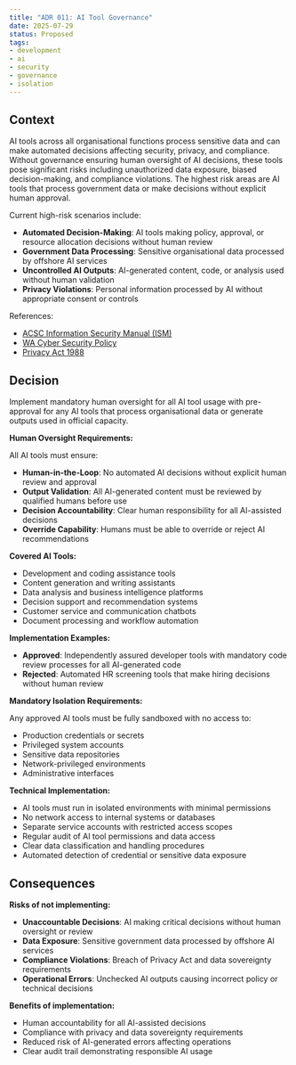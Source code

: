 ```yaml
---
title: "ADR 011: AI Tool Governance"
date: 2025-07-29
status: Proposed
tags:
- development
- ai
- security
- governance
- isolation
---
```


## Context

AI tools across all organisational functions process sensitive data and can make automated decisions affecting security, privacy, and compliance. Without governance ensuring human oversight of AI decisions, these tools pose significant risks including unauthorized data exposure, biased decision-making, and compliance violations. The highest risk areas are AI tools that process government data or make decisions without explicit human approval.

Current high-risk scenarios include:

- **Automated Decision-Making**: AI tools making policy, approval, or resource allocation decisions without human review
- **Government Data Processing**: Sensitive organisational data processed by offshore AI services
- **Uncontrolled AI Outputs**: AI-generated content, code, or analysis used without human validation
- **Privacy Violations**: Personal information processed by AI without appropriate consent or controls

References:

- [ACSC Information Security Manual (ISM)](https://www.cyber.gov.au/resources-business-and-government/essential-cyber-security/ism)
- [WA Cyber Security Policy](https://www.wa.gov.au/government/publications/2024-wa-government-cyber-security-policy)
- [Privacy Act 1988](https://www.legislation.gov.au/Series/C2004A03712)

## Decision

Implement mandatory human oversight for all AI tool usage with pre-approval for any AI tools that process organisational data or generate outputs used in official capacity.

**Human Oversight Requirements:**

All AI tools must ensure:

- **Human-in-the-Loop**: No automated AI decisions without explicit human review and approval
- **Output Validation**: All AI-generated content must be reviewed by qualified humans before use
- **Decision Accountability**: Clear human responsibility for all AI-assisted decisions
- **Override Capability**: Humans must be able to override or reject AI recommendations

**Covered AI Tools:**

- Development and coding assistance tools
- Content generation and writing assistants  
- Data analysis and business intelligence platforms
- Decision support and recommendation systems
- Customer service and communication chatbots
- Document processing and workflow automation

**Implementation Examples:**

- **Approved**: Independently assured developer tools with mandatory code review processes for all AI-generated code
- **Rejected**: Automated HR screening tools that make hiring decisions without human review

**Mandatory Isolation Requirements:**

Any approved AI tools must be fully sandboxed with no access to:

- Production credentials or secrets
- Privileged system accounts
- Sensitive data repositories
- Network-privileged environments
- Administrative interfaces

**Technical Implementation:**

- AI tools must run in isolated environments with minimal permissions
- No network access to internal systems or databases
- Separate service accounts with restricted access scopes
- Regular audit of AI tool permissions and data access
- Clear data classification and handling procedures
- Automated detection of credential or sensitive data exposure

## Consequences

**Risks of not implementing:**

- **Unaccountable Decisions**: AI making critical decisions without human oversight or review
- **Data Exposure**: Sensitive government data processed by offshore AI services
- **Compliance Violations**: Breach of Privacy Act and data sovereignty requirements
- **Operational Errors**: Unchecked AI outputs causing incorrect policy or technical decisions

**Benefits of implementation:**

- Human accountability for all AI-assisted decisions
- Compliance with privacy and data sovereignty requirements  
- Reduced risk of AI-generated errors affecting operations
- Clear audit trail demonstrating responsible AI usage
